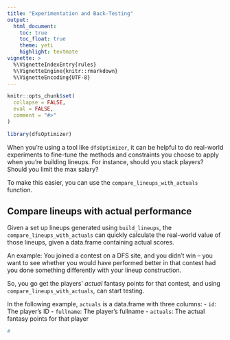 ```yaml
---
title: "Experimentation and Back-Testing"
output: 
  html_document: 
    toc: true
    toc_float: true
    theme: yeti
    highlight: textmate
vignette: >
  %\VignetteIndexEntry{rules}
  %\VignetteEngine{knitr::rmarkdown}
  %\VignetteEncoding{UTF-8}
---
```


```r
knitr::opts_chunk$set(
  collapse = FALSE,
  eval = FALSE,
  comment = "#>"
)
```

```r
library(dfsOptimizer)
```

When you're using a tool like `dfsOptimizer`, it can be helpful to do real-world experiments to fine-tune the methods and constraints
you choose to apply when you're building lineups.  For instance, should you stack players?  Should you limit the max salary?

To make this easier, you can use the `compare_lineups_with_actuals` function.

## Compare lineups with actual performance

Given a set up lineups generated using `build_lineups`, the `compare_lineups_with_actuals` can quickly calculate the
real-world value of those lineups, given a data.frame containing actual scores.

An example: You joined a contest on a DFS site, and you didn't win -- you want to see whether you would have performed better
in that contest had you done something differently with your lineup construction.

So, you go get the players' *actual* fantasy points for that contest, and using `compare_lineups_with_actuals`, can start testing.

In the following example, `actuals` is a data.frame with three columns: 
- `id`: The player's ID
- `fullname`: The player's fullname
- `actuals`: The actual fantasy points for that player

```r
# 
```

